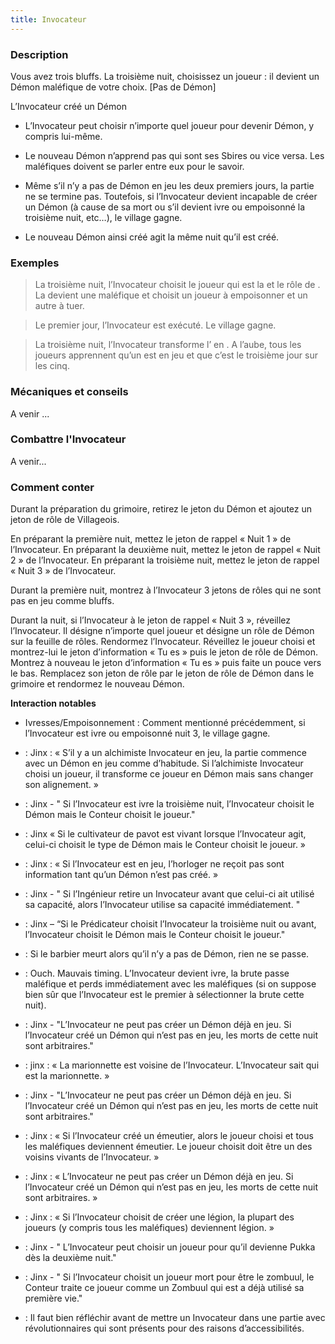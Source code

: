 ```yaml
---
title: Invocateur
---
```



<Role INVOCATEUR header />

### Description

Vous avez trois bluffs. La troisième nuit, choisissez un joueur : il devient un Démon maléfique de votre choix. [Pas de Démon]

L’Invocateur créé un Démon

-	L’Invocateur peut choisir n’importe quel joueur pour devenir Démon, y compris lui-même.

-	Le nouveau Démon n’apprend pas qui sont ses Sbires ou vice versa. Les maléfiques doivent se parler entre eux pour le savoir.

-	Même s’il n’y a pas de Démon en jeu les deux premiers jours, la partie ne se termine pas. Toutefois, si l’Invocateur devient incapable de créer un Démon (à cause de sa mort ou s’il devient ivre ou empoisonné la troisième nuit, etc…), le village gagne.

-	Le nouveau Démon ainsi créé agit la même nuit qu’il est créé.

### Exemples

> La troisième nuit, l’Invocateur choisit le joueur qui est la <Role BALANCE /> et le rôle de <Role SANGSUE />. La <Role BALANCE /> devient une <Role SANGSUE /> maléfique et choisit un joueur à empoisonner et un autre à tuer.

> Le premier jour, l’Invocateur est exécuté. Le village gagne.

> La troisième nuit, l’Invocateur transforme l’<Role ALCHIMISTE /> en <Role LEVIATHAN />. A l’aube, tous les joueurs apprennent qu’un <Role LEVIATHAN /> est en jeu et que c’est le troisième jour sur les cinq. 

### Mécaniques et conseils

A venir ...

### Combattre l'Invocateur

A venir...

### Comment conter

Durant la préparation du grimoire, retirez le jeton du Démon et ajoutez un jeton de rôle de Villageois.

En préparant la première nuit, mettez le jeton de rappel « Nuit 1 » de l’Invocateur. En préparant la deuxième nuit, mettez le jeton de rappel « Nuit 2 » de l’Invocateur. En préparant la troisième nuit, mettez le jeton de rappel « Nuit 3 » de l’Invocateur.

Durant la première nuit, montrez à l’Invocateur 3 jetons de rôles qui ne sont pas en jeu comme bluffs.

Durant la nuit, si l’Invocateur à le jeton de rappel « Nuit 3 », réveillez l’Invocateur. Il désigne n’importe quel joueur et désigne un rôle de Démon sur la feuille de rôles. Rendormez l’Invocateur. Réveillez le joueur choisi et montrez-lui le jeton d’information « Tu es » puis le jeton de rôle de Démon. Montrez à nouveau le jeton d’information « Tu es » puis faite un pouce vers le bas. Remplacez son jeton de rôle par le jeton de rôle de Démon dans le grimoire et rendormez le nouveau Démon.

**Interaction notables**

- Ivresses/Empoisonnement : Comment mentionné précédemment, si l’Invocateur est ivre ou empoisonné nuit 3, le village gagne.

- <Role ALCHIMISTE /> : Jinx : « S’il y a un alchimiste Invocateur en jeu, la partie commence avec un Démon en jeu comme d’habitude. Si l’alchimiste Invocateur choisi un joueur, il transforme ce joueur en Démon mais sans changer son alignement. »

- <Role COURTISANE /> : Jinx - " Si l’Invocateur est ivre la troisième nuit, l’Invocateur choisit le Démon mais le Conteur choisit le joueur."

- <Role CULTIVATEUR_DE_PAVOT /> : Jinx « Si le cultivateur de pavot est vivant lorsque l’Invocateur agit, celui-ci choisit le type de Démon mais le Conteur choisit le joueur. »

- <Role HORLOGER /> : Jinx : « Si l’Invocateur est en jeu, l’horloger ne reçoit pas sont information tant qu’un Démon n’est pas créé. »

- <Role INGENIEUR /> : Jinx - " Si l’Ingénieur retire un Invocateur avant que celui-ci ait utilisé sa capacité, alors l’Invocateur utilise sa capacité immédiatement. "

- <Role PREDICATEUR /> : Jinx – “Si le Prédicateur choisit l’Invocateur la troisième nuit ou avant, l’Invocateur choisit le Démon mais le Conteur choisit le joueur."

- <Role BARBIER /> : Si le barbier meurt alors qu’il n’y a pas de Démon, rien ne se passe.

- <Role BRUTE /> : Ouch. Mauvais timing. L’Invocateur devient ivre, la brute passe maléfique et perds immédiatement avec les maléfiques (si on suppose bien sûr que l’Invocateur est le premier à sélectionner la brute cette nuit).

- <Role CHAPELIER /> : Jinx - "L’Invocateur ne peut pas créer un Démon déjà en jeu. Si l’Invocateur créé un Démon qui n’est pas en jeu, les morts de cette nuit sont arbitraires."

- <Role MARIONNETTE /> : jinx : « La marionnette est voisine de l’Invocateur. L’Invocateur sait qui est la marionnette. »

- <Role VIEILLE_CHOUETTE /> : Jinx - "L’Invocateur ne peut pas créer un Démon déjà en jeu. Si l’Invocateur créé un Démon qui n’est pas en jeu, les morts de cette nuit sont arbitraires."

- <Role EMEUTIER /> : Jinx : « Si l’Invocateur créé un émeutier, alors le joueur choisi et tous les maléfiques deviennent émeutier. Le joueur choisit doit être un des voisins vivants de l’Invocateur. »

- <Role KAZALI /> : Jinx : « L’Invocateur ne peut pas créer un Démon déjà en jeu. Si l’Invocateur créé un Démon qui n’est pas en jeu, les morts de cette nuit sont arbitraires. »

- <Role LEGION /> : Jinx : « Si l’Invocateur choisit de créer une légion, la plupart des joueurs (y compris tous les maléfiques) deviennent légion. »

- <Role PUKKA /> : Jinx - " L’Invocateur peut choisir un joueur pour qu’il devienne Pukka dès la deuxième nuit."

- <Role ZOMBUUL /> : Jinx - " Si l’Invocateur choisit un joueur mort pour être le zombuul, le Conteur traite ce joueur comme un Zombuul qui est a déjà utilisé sa première vie." 

- <Fabled REVOLUTIONNAIRE /> : Il faut bien réfléchir avant de mettre un Invocateur dans une partie avec révolutionnaires qui sont présents pour des raisons d’accessibilités. 